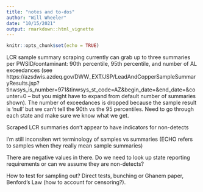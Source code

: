 ```yaml
---
title: "notes and to-dos"
author: "Will Wheeler"
date: "10/15/2021"
output: rmarkdown::html_vignette
---
```


```r
knitr::opts_chunk$set(echo = TRUE)
```

LCR sample summary scraping currently can grab up to three summaries per PWSID/contaminant: 90th percentile, 95th percentile, and number of AL exceedances (see https://azsdwis.azdeq.gov/DWW_EXT/JSP/LeadAndCopperSampleSummaryResults.jsp?tinwsys_is_number=971&tinwsys_st_code=AZ&begin_date=&end_date=&counter=0 -- but you might have to expand from default number of summaries shown). The number of exceedances is dropped because the sample result is 'null' but we can't tell the 90th vs the 95 percentiles. Need to go through each state and make sure we know what we get.

Scraped LCR summaries don't appear to have indicators for non-detects 

I'm still inconsiten wrt terminology of samples vs summaries (ECHO refers to samples when they really mean sample summaries)

There are negative values in there. Do we need to look up state reporting requirements or can we assume they are non-detects?


How to test for sampling out? Direct tests, bunching or Ghanem paper, Benford's Law (how to account for censoring?).



